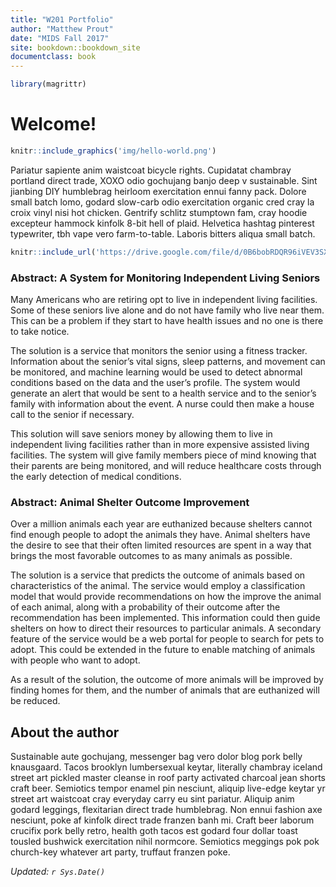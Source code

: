 ```yaml
---
title: "W201 Portfolio"
author: "Matthew Prout"
date: "MIDS Fall 2017"
site: bookdown::bookdown_site
documentclass: book
---
```


<!-- This won't be displayed but it will initialize your R session. Add any R libraries you need here. -->
```r
library(magrittr)
```


# Welcome!

<!-- You can include images saved within your repo... -->
```r
knitr::include_graphics('img/hello-world.png')
```

Pariatur sapiente anim  waistcoat bicycle rights.  Cupidatat  chambray portland direct trade, XOXO odio gochujang banjo deep v sustainable.  Sint  jianbing DIY humblebrag heirloom exercitation ennui fanny pack.  Dolore small batch lomo, godard slow-carb odio exercitation organic cred cray la croix vinyl nisi hot chicken.  Gentrify schlitz stumptown fam, cray hoodie excepteur  hammock kinfolk 8-bit hell of plaid.  Helvetica hashtag pinterest typewriter, tbh vape vero farm-to-table.  Laboris  bitters aliqua small batch.

<!-- Below this line is just examples of how you can embed video from Google Drive. First you have to enable sharing, then just get the object ID which is that long string between d/ and /preview and will also be appended to any sharing link you generate for your video. -->
<p>
```r
knitr::include_url('https://drive.google.com/file/d/0B6bobRDQR96iVEV3SXJJal9CczQ/preview')
```

### Abstract: A System for Monitoring Independent Living Seniors 

Many Americans who are retiring opt to live in independent living facilities.  Some of these seniors live alone and do not have family who live near them.  This can be a problem if they start to have health issues and no one is there to take notice.

The solution is a service that monitors the senior using a fitness tracker.  Information about the senior’s vital signs, sleep patterns, and movement can be monitored, and machine learning would be used to detect abnormal conditions based on the data and the user’s profile.  The system would generate an alert that would be sent to a health service and to the senior’s family with information about the event.  A nurse could then make a house call to the senior if necessary.

This solution will save seniors money by allowing them to live in independent living facilities rather than in more expensive assisted living facilities.  The system will give family members piece of mind knowing that their parents are being monitored, and will reduce healthcare costs through the early detection of medical conditions.

### Abstract: Animal Shelter Outcome Improvement

Over a million animals each year are euthanized because shelters cannot find enough people to adopt the animals they have.  Animal shelters have the desire to see that their often limited resources are spent in a way that brings the most favorable outcomes to as many animals as possible.

The solution is a service that predicts the outcome of animals based on characteristics of the animal.  The service would employ a classification model that would provide recommendations on how the improve the animal of each animal, along with a probability of their outcome after the recommendation has been implemented.  This information could then guide shelters on how to direct their resources to particular animals.  A secondary feature of the service would be a web portal for people to search for pets to adopt.  This could be extended in the future to enable matching of animals with people who want to adopt.

As a result of the solution, the outcome of more animals will be improved by finding homes for them, and the number of animals that are euthanized will be reduced.

## About the author

Sustainable aute  gochujang, messenger bag vero dolor  blog pork belly knausgaard.  Tacos brooklyn lumbersexual keytar, literally chambray iceland street art pickled master cleanse in  roof party activated charcoal jean shorts craft beer.  Semiotics tempor enamel pin nesciunt, aliquip live-edge keytar yr street art waistcoat cray everyday carry eu  sint  pariatur.  Aliquip anim  godard leggings, flexitarian direct trade  humblebrag.  Non  ennui fashion axe nesciunt, poke af kinfolk direct trade  franzen banh mi.  Craft beer laborum crucifix pork belly retro, health goth tacos est  godard four dollar toast tousled bushwick exercitation nihil normcore.  Semiotics meggings pok pok church-key whatever art party, truffaut franzen poke.

*Updated: `r Sys.Date()`*
